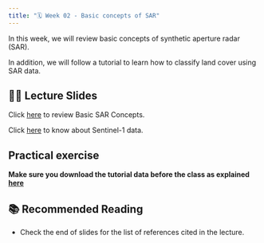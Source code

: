 ```yaml
---
title: "🗓️ Week 02 - Basic concepts of SAR"
---
```


In this  week, we will review  basic concepts of synthetic aperture radar (SAR).


In addition, we will follow a tutorial to learn how to classify land cover using SAR data.


## 👨‍🏫 Lecture Slides 

Click [here](slides.qmd) to review Basic SAR Concepts.

Click [here](https://drive.google.com/file/d/1IZB2vHRQwBNZ_WizRMfwdek_m_ts6g6T/view) to know about Sentinel-1 data.


## Practical exercise

**Make sure you  download the tutorial  data before the class as explained [here](lab.qmd)**


## 📚 Recommended Reading

- Check the end of slides for the list of references cited in the lecture.

